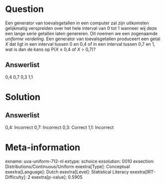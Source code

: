 Question
========

Een generator van toevalsgetallen in een computer zal zijn uitkomsten
gelijkmatig verspreiden over het hele interval van 0 tot 1 wanneer wij
deze een lange serie getallen laten genereren. Dit noemen we een
zogenaamde *uniforme verdeling*. Een generator van toevalsgetallen
produceert een getal *X* dat ligt in een interval tussen 0 en 0,4 of in
een interval tussen 0,7 en 1, wat is dan de kans op P(*X* ≤ 0,4 of *X*
\> 0,7)?

Answerlist
----------

0,4
0,7
0,3
1,1

Solution
========

Answerlist
----------

0,4: Incorrect
0,7: Incorrect
0,3: Correct
1,1: Incorrect

Meta-information
================
exname: uva-uniform-712-nl
extype: schoice
exsolution: 0010
exsection: Distributions/Continuous/Uniform
exextra[Type]: Conceptual
exextra[Language]: Dutch
exextra[Level]: Statistical Literacy
exextra[IRT-Difficulty]: 2
exextra[p-value]: 0.5905
